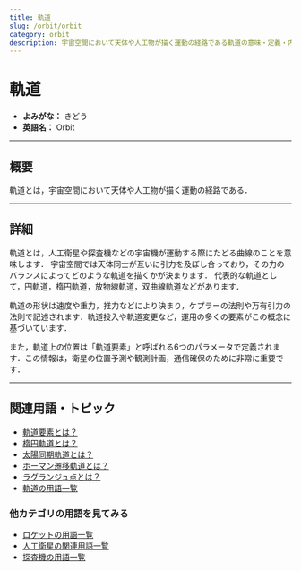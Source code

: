 ```yaml
---
title: 軌道
slug: /orbit/orbit
category: orbit
description: 宇宙空間において天体や人工物が描く運動の経路である軌道の意味・定義・内容について説明します．
---
```



<Head>
  <script type="application/ld+json">
    {`{
      "@context": "https://schema.org",
      "@type": "DefinedTerm",
      "name": "軌道",
      "inDefinedTermSet": "https://www.space-portal.org",
      "termCode": "orbit/orbit",
      "description": "宇宙空間において天体や人工物が描く運動の経路である軌道の意味・定義・内容について解説します．",
      "url": "https://www.space-portal.org/docs/orbit/orbit"
    }`}
  </script>
</Head>

# 軌道

- **よみがな：** きどう  
- **英語名：** Orbit  

---

## 概要

軌道とは，宇宙空間において天体や人工物が描く運動の経路である．

---

## 詳細

軌道とは，人工衛星や探査機などの宇宙機が運動する際にたどる曲線のことを意味します．
宇宙空間では天体同士が互いに引力を及ぼし合っており，その力のバランスによってどのような軌道を描くかが決まります．
代表的な軌道として，円軌道，楕円軌道，放物線軌道，双曲線軌道などがあります．

軌道の形状は速度や重力，推力などにより決まり，ケプラーの法則や万有引力の法則で記述されます．軌道投入や軌道変更など，運用の多くの要素がこの概念に基づいています．

また，軌道上の位置は「軌道要素」と呼ばれる6つのパラメータで定義されます．この情報は，衛星の位置予測や観測計画，通信確保のために非常に重要です．

---

## 関連用語・トピック

- [軌道要素とは？](/docs/orbit/mechanics/orbital-elements)
- [楕円軌道とは？](/docs/orbit/type/elliptical-orbit)
- [太陽同期軌道とは？](/docs/orbit/type/sun-synchronous-orbit)
- [ホーマン遷移軌道とは？](/docs/orbit/type/hohmann-transfer-orbit)
- [ラグランジュ点とは？](/docs/orbit/mechanics/lagrange-point)
- [軌道の用語一覧](/docs/category/orbit)

### 他カテゴリの用語を見てみる
- [ロケットの用語一覧](/docs/category/rocket)
- [人工衛星の関連用語一覧](/docs/category/satellite)
- [探査機の用語一覧](/docs/category/explorer)

